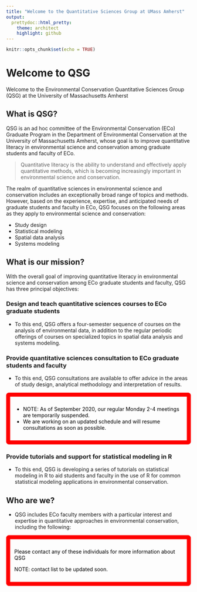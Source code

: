 ```yaml
---
title: "Welcome to the Quantitative Sciences Group at UMass Amherst"
output:
  prettydoc::html_pretty:
    theme: architect
    highlight: github
---
```


```r
knitr::opts_chunk$set(echo = TRUE)
```

<style type="text/css" rel="stylesheet">
body {
  background-image: `r here::here("images", "qsg_banner.jpg")`;
  background-repeat: no-repeat;
  background-size: 100%;
}

.redborder   { border-radius: 0.2cm; padding: 0.3cm; border: 0.3cm solid #FF0000; color: rgba(0,0,0,1); }
</style>


# Welcome to QSG

Welcome to the Environmental Conservation Quantitative Sciences Group (QSG) at the University of Massachusetts Amherst




## What is QSG?

QSG is an ad hoc committee of the Environmental Conservation (ECo) Graduate Program in the Department of Environmental Conservation at the University of Massachusetts Amherst, whose goal is to improve quantitative literacy in environmental science and conservation among graduate students and faculty of ECo. 

> Quantitative literacy is the ability to understand and effectively apply quantitative methods, which is becoming increasingly important in environmental science and conservation.

The realm of quantitative sciences in environmental science and conservation includes an exceptionally broad range of topics and methods. 
However, based on the experience, expertise, and anticipated needs of graduate students and faculty in ECo, QSG focuses on the following areas as they apply to environmental science and conservation:

- Study design
- Statistical modeling
- Spatial data analysis
- Systems modeling




## What is our mission?

With the overall goal of improving quantitative literacy in environmental science and conservation among ECo graduate students and faculty, QSG has three principal objectives:

### Design and teach quantitative sciences courses to ECo graduate students

- To this end, QSG offers a four-semester sequence of courses on the analysis of environmental data, in addition to the regular periodic offerings of courses on specialized topics in spatial data analysis and systems modeling.


### Provide quantitative sciences consultation to ECo graduate students and faculty

- To this end, QSG consultations are available to offer advice in the areas of study design, analytical methodology and interpretation of results. 

<div class="redborder">
- NOTE: As of September 2020, our regular Monday 2-4 meetings are temporarily suspended.  
- We are working on an updated schedule and will resume consultations as soon as possible.
</div>




### Provide tutorials and support for statistical modeling in R

- To this end, QSG is developing a series of tutorials on statistical modeling in R to aid students and faculty in the use of R for common statistical modeling applications in environmental conservation. 


## Who are we?

- QSG includes ECo faculty members with a particular interest and expertise in quantitative approaches in environmental conservation, including the following:

<div class="redborder">

Please contact any of these individuals for more information about QSG

NOTE: contact list to be updated soon.

<!-- - Dr. Jack Finn (finn@eco.umass.edu; 413-545-1819) -->
<!-- - Dr. Andrew Whiteley (awhiteley@eco.umass.edu; 413-577-0204) -->
<!-- - Dr. Adrian Jordaan (ajordaan@eco.umass.edu; 413-565-2758) -->
<!-- * Dr. Kevin McGarigal (mcgarigalk@eco.umass.edu; 413-577-0655) -->
<!-- - Dr. Chris Sutherland (csutherland@umass.edu; 413-545-1770) -->

</div>

